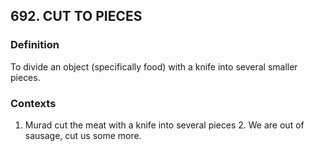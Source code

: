 ## 692. CUT TO PIECES
### Definition
To divide an object (specifically food) with a knife into several smaller pieces.

### Contexts
1. Murad cut the meat with a knife into several pieces 2. We are out of sausage, cut us some more.

